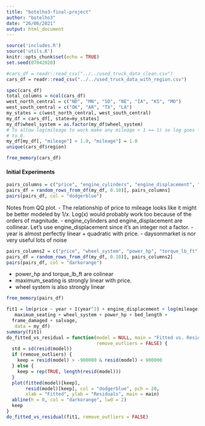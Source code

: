 ```yaml
---
title: "botelho3-final-project"
author: "botelho3"
date: "26/06/2021"
output: html_document
---
```


```r
source('includes.R')
source('utils.R')
knitr::opts_chunk$set(echo = TRUE)
set.seed(07042020)
```

```r
#cars_df = readr::read_csv("../../used_truck_data_clean.csv")
cars_df = readr::read_csv("../../used_truck_data_with_region.csv")
```

```r
spec(cars_df)
total_columns = ncol(cars_df)
west_north_central = c("ND", "MN", "SD", "NE", "IA", "KS", "MO")
west_south_central = c("OK", "AR", "TX", "LA")
my_states = c(west_north_central, west_south_central)
my_df = cars_df[, state=my_states]
my_df$wheel_system = as.factor(my_df$wheel_system)
# To allow log(mileage to work make any mileage < 1 == 1) so log goes from -Inf
# to 0.
my_df[my_df[, "mileage"] < 1.0, "mileage"] = 1.0
unique(cars_df$region)
```

```r
free_memory(cars_df)
```

#### Initial Experiments

```r
pairs_columns = c("price", "engine_cylinders", "engine_displacement", "mileage", "daysonmarket", "year", "listed_date")
pairs_df = random_rows_from_df(my_df, 0.10)[, pairs_columns]
pairs(pairs_df, col = "dodgerblue")
```

Notes from QQ plot. 
- The relationship of price to mileage looks like it might be better modeled by
1/x. Log(x) would probably work too because of the orders of magnitude.
- engine_cylinders and engine_displacement are collinear. Let's use
engine_displacement since it's an integer not a factor.
- year is almost perfectly linear + quadratic with price.
- daysonmarket is nor very useful lots of noise

```r
pairs_columns2 = c("price", "wheel_system", "power_hp", "torque_lb_ft", "maximum_seating")
pairs_df = random_rows_from_df(my_df, 0.10)[, pairs_columns2]
pairs(pairs_df, col = "darkorange")
```

- power_hp and torque_lb_ft are colinear
- maximum_seating is strongly linear with price.
- wheel system is also strongly linear 

```r
free_memory(pairs_df)
```


```r
fit1 = lm(price ~ year + I(year^2) + engine_displacement + log(mileage) +
   maximum_seating + wheel_system + power_hp + bed_length +
  frame_damaged + salvage,
   data = my_df)
summary(fit1)
do_fitted_vs_residual = function(model = NULL, main = "Fitted vs. Residuals",
                                 remove_outliers = FALSE) {
  std = sd(resid(model))
  if (remove_outliers) {
    keep = resid(model) > -900000 & resid(model) < 900000 
  } else {
    keep = rep(TRUE, length(resid(model)))
  }
  plot(fitted(model)[keep],
       resid(model)[keep], col = "dodgerblue", pch = 20,
       xlab = "Fitted", ylab = "Residuals", main = main)
  abline(h = 0, col = "darkorange", lwd = 2)
  keep
}
do_fitted_vs_residual(fit1, remove_outliers = FALSE)
```



















